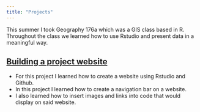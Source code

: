 ```yaml
---
title: "Projects"
---
```



This summer I took Geography 176a which was a GIS class based in R. Throughout the class we learned how to use Rstudio and present data in  a meaningful way.

## [Building a project website]()
<ul class="fa-ul">
  <li><i class="fa-li fa fa-spinner fa-spin"></i>For this project I learned how to create a website using Rstudio and Github.</li> 
  <li><i class="fa-li fa fa-spinner fa-spin"></i>In this project I learned how to create a navigation bar on a website.</li>
  <li><i class="fa-li fa fa-spinner fa-spin"></i>I also learned how to insert images and links into code that would display on said website.</li>
</ul>

<i class="fa fa-globe fa-5x" style="color:green;" aria-hidden="true"></i>
<i class="fa fa-plus fa-2x" style="color:black;" aria-hidden="true"></i>
<i class="fa fa-r-project fa-5x" style="color:blue;" aria-hidden="true"></i>
<i class="fa fa-equals fa-2x" style="color:black;" aria-hidden="true"></i>
<i class="fa fa-heart fa-spin fa-5x" style="color:red;" aria-hidden="true"></i>
